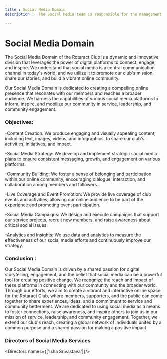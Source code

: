 ```yaml
---
title : Social Media Domain
description :  The Social Media team is responsible for the management of online content, and promotion of the organization's brand and message across various platforms.

---
```


# Social Media Domain

The Social Media Domain of the Rotaract Club is a dynamic and innovative division that leverages the power of digital platforms to connect, engage, and inspire. We understand that social media is a central communication channel in today's world, and we utilize it to promote our club's mission, share our stories, and build a vibrant online community.

Our Social Media Domain is dedicated to creating a compelling online presence that resonates with our members and reaches a broader audience. We harness the capabilities of various social media platforms to inform, inspire, and mobilize our community in service, leadership, and community engagement.


### Objectives:

-Content Creation: We produce engaging and visually appealing content, including text, images, videos, and infographics, to share our club's activities, initiatives, and impact.

-Social Media Strategy: We develop and implement strategic social media plans to ensure consistent messaging, growth, and engagement on various platforms.

-Community Building: We foster a sense of belonging and participation within our online community, encouraging dialogue, interaction, and collaboration among members and followers.

-Live Coverage and Event Promotion: We provide live coverage of club events and activities, allowing our online audience to be part of the experience and promoting event participation.

-Social Media Campaigns: We design and execute campaigns that support our service projects, recruit new members, and raise awareness about critical social issues.

-Analytics and Insights: We use data and analytics to measure the effectiveness of our social media efforts and continuously improve our strategy.


### Conclusion :
Our Social Media Domain is driven by a shared passion for digital storytelling, engagement, and the belief that social media can be a powerful tool for creating positive change. We recognize the reach and impact of these platforms in connecting with our community and the broader world. Through our efforts, we aim to create a vibrant and interactive online space for the Rotaract Club, where members, supporters, and the public can come together to share experiences, ideas, and a commitment to service and community betterment. We are dedicated to using social media as a means to foster connections, raise awareness, and inspire others to join us in our mission of service, leadership, and community engagement. Together, we extend our club's reach, creating a global network of individuals united by a common purpose and a shared passion for making a positive impact.

### Directors of Social Media Services
<Directors names={['Isha Srivastava']}/>